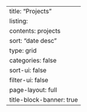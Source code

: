 ---
title: "Projects"
listing:
  contents: projects
  sort: "date desc"
  type: grid
  categories: false
  sort-ui: false
  filter-ui: false
page-layout: full
title-block-banner: true
---
